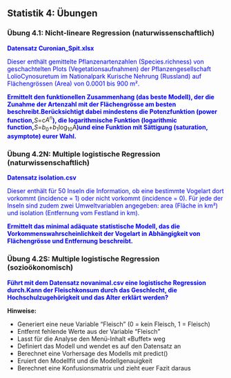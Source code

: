 ## Statistik 4: Übungen

### Übung 4.1: Nicht-lineare Regression (naturwissenschaftlich)

<font color="blue">**Datensatz Curonian_Spit.xlsx**</font>

<font color="blue">Dieser enthält gemittelte Pflanzenartenzahlen (Species.richness) von
geschachtelten Plots (Vegetationsaufnahmen) der Pflanzengesellschaft LolioCynosuretum im Nationalpark Kurische Nehrung (Russland) auf
Flächengrössen (Area) von 0.0001 bis 900 m².</font>

<font color="blue">**Ermittelt den funktionellen Zusammenhang (das beste Modell), der die Zunahme der Artenzahl mit der Flächengrösse am besten beschreibt.Berücksichtigt dabei mindestens die Potenzfunktion (power function,**</font>$S=$c$A^{n}$<font color="blue">**), die logarithmische Funktion (logarithmic function,**</font>$S$=$b_{0}$$+$$b_{1}$$\log_{10}$A<font color="blue">**)und eine Funktion mit Sättigung (saturation, asymptote) eurer Wahl.**</font>


### Übung 4.2N: Multiple logistische Regression (naturwissenschaftlich)

<font color="blue">**Datensatz isolation.csv**</font>

<font color="blue">Dieser enthält für 50 Inseln die Information, ob eine bestimmte Vogelart dort vorkommt (incidence = 1) oder nicht vorkommt (incidence = 0). Für jede der Inseln sind zudem zwei Umweltvariablen angegeben: area (Fläche in km²) und
isolation (Entfernung vom Festland in km).</font>

<font color="blue">**Ermittelt das minimal adäquate statistische Modell, das die Vorkommenswahrscheinlichkeit der Vogelart in Abhängigkeit von Flächengrösse und Entfernung beschreibt.**</font>


### Übung 4.2S: Multiple logistische Regression (sozioökonomisch)

<font color="blue">**Führt mit dem Datensatz novanimal.csv eine logistische Regression durch.Kann der Fleischkonsum durch das Geschlecht, die Hochschulzugehörigkeit und das Alter erklärt werden?**</font>

**Hinweise:**

- Generiert eine neue Variable "Fleisch" (0 = kein Fleisch, 1 = Fleisch)
- Entfernt fehlende Werte aus der Variable "Fleisch"
- Lasst für die Analyse den Menü-Inhalt «Buffet» weg
- Definiert das Modell und wendet es auf den Datensatz an
- Berechnet eine Vorhersage des Modells mit predict()
- Eruiert den Modellfit und die Modellgenauigkeit
- Berechnet eine Konfusionsmatrix und zieht euer Fazit daraus



